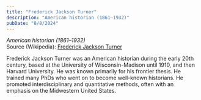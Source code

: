 ```yaml
---
title: "Frederick Jackson Turner"
description: "American historian (1861–1932)"
pubDate: "8/8/2024"
---
```


*American historian (1861–1932)*  
Source (Wikipedia): [Frederick Jackson Turner][1]

Frederick Jackson Turner was an American historian during the early 20th century, based at the University of Wisconsin-Madison until 1910, and then Harvard University. He was known primarily for his frontier thesis. He trained many PhDs who went on to become well-known historians. He promoted interdisciplinary and quantitative methods, often with an emphasis on the Midwestern United States.

[1]: https://en.wikipedia.org/wiki/Frederick_Jackson_Turner
